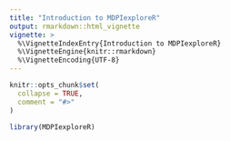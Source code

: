 ```yaml
---
title: "Introduction to MDPIexploreR"
output: rmarkdown::html_vignette
vignette: >
  %\VignetteIndexEntry{Introduction to MDPIexploreR}
  %\VignetteEngine{knitr::rmarkdown}
  %\VignetteEncoding{UTF-8}
---
```


```r
knitr::opts_chunk$set(
  collapse = TRUE,
  comment = "#>"
)
```

```r
library(MDPIexploreR)
```
